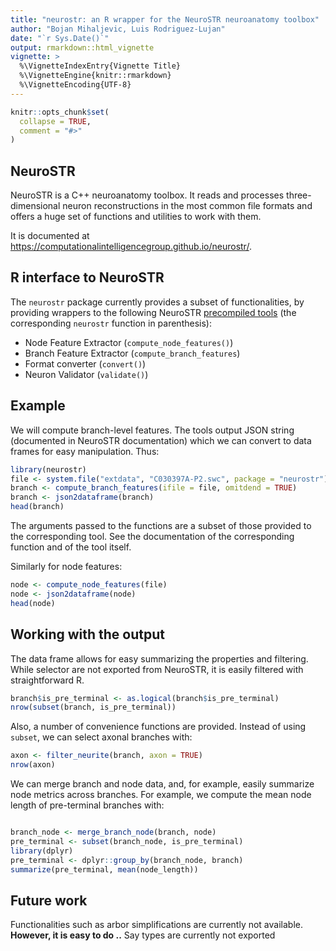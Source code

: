 ```yaml
---
title: "neurostr: an R wrapper for the NeuroSTR neuroanatomy toolbox"
author: "Bojan Mihaljevic, Luis Rodriguez-Lujan"
date: "`r Sys.Date()`"
output: rmarkdown::html_vignette
vignette: >
  %\VignetteIndexEntry{Vignette Title}
  %\VignetteEngine{knitr::rmarkdown}
  %\VignetteEncoding{UTF-8}
---
```


```r
knitr::opts_chunk$set(
  collapse = TRUE,
  comment = "#>"
)
```

## NeuroSTR 
NeuroSTR is a C++ neuroanatomy toolbox. It reads and processes three-dimensional neuron reconstructions in the most common file formats and offers a huge set of functions and utilities to work with them.  

It is documented at <https://computationalintelligencegroup.github.io/neurostr/>. 

## R interface to NeuroSTR   
The `neurostr` package currently provides a subset of functionalities, by providing wrappers to the following NeuroSTR [precompiled tools ](<https://computationalintelligencegroup.github.io/neurostr/doc/tools.html>) (the corresponding `neurostr` function in parenthesis):  

- Node Feature Extractor (`compute_node_features()`) 
- Branch Feature Extractor (`compute_branch_features`)
- Format converter (`convert()`)
- Neuron Validator  (`validate()`) 


## Example 
We will compute branch-level features. The tools output JSON string (documented in NeuroSTR documentation) which we can convert to data frames for easy manipulation. Thus: 

```r
library(neurostr)  
file <- system.file("extdata", "C030397A-P2.swc", package = "neurostr") 
branch <- compute_branch_features(ifile = file, omitdend = TRUE)
branch <- json2dataframe(branch)
head(branch)
```

The arguments passed to the functions are a subset of those provided to the corresponding tool. See the documentation of the corresponding function and of the tool itself.  

Similarly for node features:
```r
node <- compute_node_features(file)
node <- json2dataframe(node)
head(node)
```

## Working with the output 
The data frame allows for easy summarizing the properties and filtering. While selector are not exported from NeuroSTR, it is easily filtered with straightforward R. 

```r
branch$is_pre_terminal <- as.logical(branch$is_pre_terminal)
nrow(subset(branch, is_pre_terminal)) 
```

Also, a number of convenience functions are provided. Instead of using `subset`, we can select axonal branches with: 
```r
axon <- filter_neurite(branch, axon = TRUE)
nrow(axon)
```


We can merge branch and node data, and, for example, easily summarize node metrics across branches. For example, we compute the mean node length of pre-terminal branches with: 

```r
```  
```r
branch_node <- merge_branch_node(branch, node)
pre_terminal <- subset(branch_node, is_pre_terminal)
library(dplyr)
pre_terminal <- dplyr::group_by(branch_node, branch)
summarize(pre_terminal, mean(node_length))
```

## Future work  
Functionalities such as arbor simplifications are currently not available. **However, it is easy to do ..**  Say types are currently not exported 
